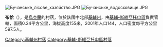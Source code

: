 [[Image:Бучанське_лісове_хазяйство.JPG|right]]
[[Image:Бучанське_водосховище.JPG|right]]

{{coord|50|26|48|N|30|3|55|E|scale:30000|display=title}}

'''布恰'''（{{lang-uk|Буча}}），是[[烏克蘭|烏克蘭]]的村落，位於該國中北部[[基輔州|基輔州]]，由[[基輔-斯維亞托申區|基輔-斯維亞托申區]]負責管轄，面積0.24平方公里，海拔高度155米，2001年人口144，人口密度每平方公里597.5人。

{{DEFAULTSORT:Буча}}
[[Category:基輔州村落|Category:基輔州村落]]
[[Category:基輔-斯維亞托申區村落|Category:基輔-斯維亞托申區村落]]


{{Kiev-geo-stub}}